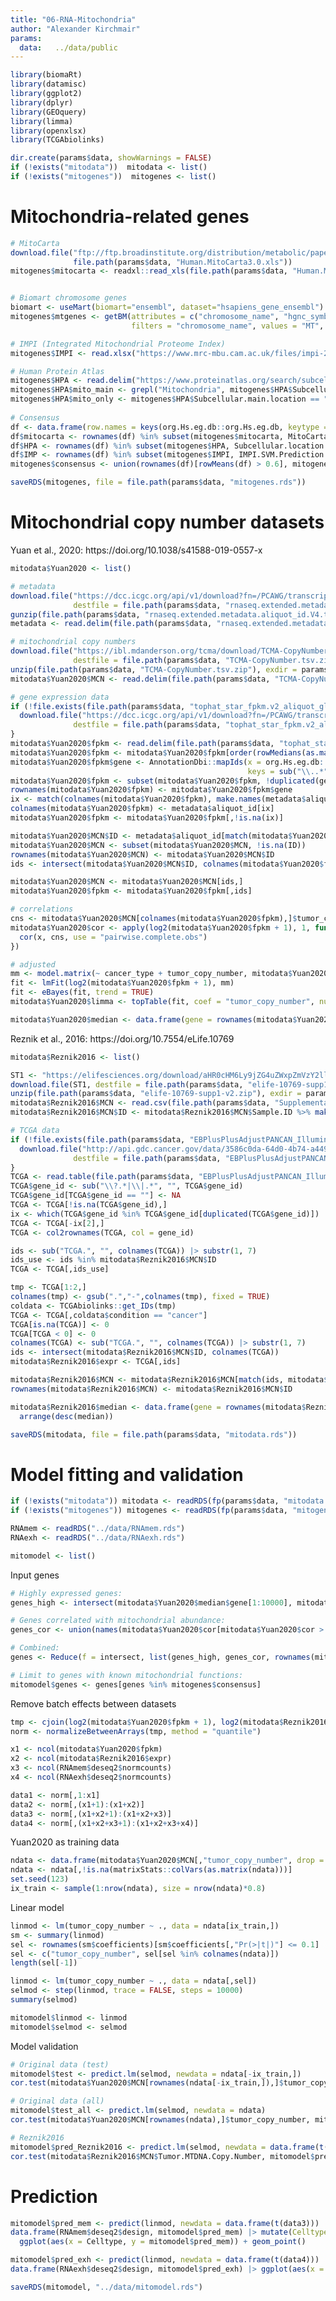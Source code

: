 ```yaml
---
title: "06-RNA-Mitochondria"
author: "Alexander Kirchmair"
params:
  data:   ../data/public
---
```


```r
library(biomaRt)
library(datamisc)
library(ggplot2)
library(dplyr)
library(GEOquery)
library(limma)
library(openxlsx)
library(TCGAbiolinks)

dir.create(params$data, showWarnings = FALSE)
if (!exists("mitodata"))  mitodata <- list()
if (!exists("mitogenes"))  mitogenes <- list()
```


# Mitochondria-related genes
```r

# MitoCarta
download.file("ftp://ftp.broadinstitute.org/distribution/metabolic/papers/Pagliarini/MitoCarta3.0/Human.MitoCarta3.0.xls",
              file.path(params$data, "Human.MitoCarta3.0.xls"))
mitogenes$mitocarta <- readxl::read_xls(file.path(params$data, "Human.MitoCarta3.0.xls"), sheet = 2) %>% as.data.frame()


# Biomart chromosome genes
biomart <- useMart(biomart="ensembl", dataset="hsapiens_gene_ensembl")
mitogenes$mtgenes <- getBM(attributes = c("chromosome_name", "hgnc_symbol", "ensembl_gene_id", "description", "gene_biotype"),
                           filters = "chromosome_name", values = "MT", mart = biomart)

# IMPI (Integrated Mitochondrial Proteome Index)
mitogenes$IMPI <- read.xlsx("https://www.mrc-mbu.cam.ac.uk/files/impi-2021-q4pre-20211001-dist_0.xlsx", sheet = 2)

# Human Protein Atlas
mitogenes$HPA <- read.delim("https://www.proteinatlas.org/search/subcell_location%3AMitochondria?format=tsv")
mitogenes$HPA$mito_main <- grepl("Mitochondria", mitogenes$HPA$Subcellular.main.location)
mitogenes$HPA$mito_only <- mitogenes$HPA$Subcellular.main.location == "Mitochondria"
  
# Consensus
df <- data.frame(row.names = keys(org.Hs.eg.db::org.Hs.eg.db, keytype = "SYMBOL"))
df$mitocarta <- rownames(df) %in% subset(mitogenes$mitocarta, MitoCarta3.0_SubMitoLocalization %in% c("Matrix", "MIM", "MOM"))$Symbol
df$HPA <- rownames(df) %in% subset(mitogenes$HPA, Subcellular.location == "Mitochondria")$Gene
df$IMP <- rownames(df) %in% subset(mitogenes$IMPI, IMPI.SVM.Prediction %in% c("Predicted mitochondrial - High", "Predicted mitochondrial - Medium"))$Symbol
mitogenes$consensus <- union(rownames(df)[rowMeans(df) > 0.6], mitogenes$mtgenes$hgnc_symbol)

```

```r
saveRDS(mitogenes, file = file.path(params$data, "mitogenes.rds"))
```


# Mitochondrial copy number datasets

Yuan et al., 2020: https://doi.org/10.1038/s41588-019-0557-x
```r

mitodata$Yuan2020 <- list()

# metadata
download.file("https://dcc.icgc.org/api/v1/download?fn=/PCAWG/transcriptome/metadata/rnaseq.extended.metadata.aliquot_id.V4.tsv.gz",
              destfile = file.path(params$data, "rnaseq.extended.metadata.aliquot_id.V4.tsv.gz"))
gunzip(file.path(params$data, "rnaseq.extended.metadata.aliquot_id.V4.tsv.gz"), overwrite = TRUE)
metadata <- read.delim(file.path(params$data, "rnaseq.extended.metadata.aliquot_id.V4.tsv"))

# mitochondrial copy numbers
download.file("https://ibl.mdanderson.org/tcma/download/TCMA-CopyNumber.tsv.zip",
              destfile = file.path(params$data, "TCMA-CopyNumber.tsv.zip"))
unzip(file.path(params$data, "TCMA-CopyNumber.tsv.zip"), exdir = params$data)
mitodata$Yuan2020$MCN <- read.delim(file.path(params$data, "TCMA-CopyNumber.tsv"))

# gene expression data
if (!file.exists(file.path(params$data, "tophat_star_fpkm.v2_aliquot_gl.tsv.gz"))){
  download.file("https://dcc.icgc.org/api/v1/download?fn=/PCAWG/transcriptome/gene_expression/tophat_star_fpkm.v2_aliquot_gl.tsv.gz",
              destfile = file.path(params$data, "tophat_star_fpkm.v2_aliquot_gl.tsv.gz"))
}
mitodata$Yuan2020$fpkm <- read.delim(file.path(params$data, "tophat_star_fpkm.v2_aliquot_gl.tsv.gz"))
mitodata$Yuan2020$fpkm <- mitodata$Yuan2020$fpkm[order(rowMedians(as.matrix(mitodata$Yuan2020$fpkm[,-1])), decreasing = TRUE),]
mitodata$Yuan2020$fpkm$gene <- AnnotationDbi::mapIds(x = org.Hs.eg.db::org.Hs.eg.db, column = "SYMBOL", keytype = "ENSEMBL",
                                                     keys = sub("\\..*", "", mitodata$Yuan2020$fpkm$feature))
mitodata$Yuan2020$fpkm <- subset(mitodata$Yuan2020$fpkm, !duplicated(gene) & !is.na(gene))
rownames(mitodata$Yuan2020$fpkm) <- mitodata$Yuan2020$fpkm$gene
ix <- match(colnames(mitodata$Yuan2020$fpkm), make.names(metadata$aliquot_id))
colnames(mitodata$Yuan2020$fpkm) <- metadata$aliquot_id[ix]
mitodata$Yuan2020$fpkm <- mitodata$Yuan2020$fpkm[,!is.na(ix)]

mitodata$Yuan2020$MCN$ID <- metadata$aliquot_id[match(mitodata$Yuan2020$MCN$sample_id, metadata$submitted_donor_id)]
mitodata$Yuan2020$MCN <- subset(mitodata$Yuan2020$MCN, !is.na(ID))
rownames(mitodata$Yuan2020$MCN) <- mitodata$Yuan2020$MCN$ID
ids <- intersect(mitodata$Yuan2020$MCN$ID, colnames(mitodata$Yuan2020$fpkm))

mitodata$Yuan2020$MCN <- mitodata$Yuan2020$MCN[ids,]
mitodata$Yuan2020$fpkm <- mitodata$Yuan2020$fpkm[,ids]

# correlations
cns <- mitodata$Yuan2020$MCN[colnames(mitodata$Yuan2020$fpkm),]$tumor_copy_number
mitodata$Yuan2020$cor <- apply(log2(mitodata$Yuan2020$fpkm + 1), 1, function(x){
  cor(x, cns, use = "pairwise.complete.obs")
})

# adjusted
mm <- model.matrix(~ cancer_type + tumor_copy_number, mitodata$Yuan2020$MCN)
fit <- lmFit(log2(mitodata$Yuan2020$fpkm + 1), mm)
fit <- eBayes(fit, trend = TRUE)
mitodata$Yuan2020$limma <- topTable(fit, coef = "tumor_copy_number", number = Inf)

mitodata$Yuan2020$median <- data.frame(gene = rownames(mitodata$Yuan2020$fpkm), median = rowMedians(as.matrix(mitodata$Yuan2020$fpkm))) |> arrange(desc(median))

```


Reznik et al., 2016: https://doi.org/10.7554/eLife.10769
```r

mitodata$Reznik2016 <- list()

ST1 <- "https://elifesciences.org/download/aHR0cHM6Ly9jZG4uZWxpZmVzY2llbmNlcy5vcmcvYXJ0aWNsZXMvMTA3NjkvZWxpZmUtMTA3Njktc3VwcDEtdjIuemlw/elife-10769-supp1-v2.zip?_hash=PPzcREUMfFsSCCXJL9Ilz6YBG1wqeXIj1aUq5P2l0eI%3D"
download.file(ST1, destfile = file.path(params$data, "elife-10769-supp1-v2.zip"))
unzip(file.path(params$data, "elife-10769-supp1-v2.zip"), exdir = params$data)
mitodata$Reznik2016$MCN <- read.csv(file.path(params$data, "Supplementary_file_1.csv"))
mitodata$Reznik2016$MCN$ID <- mitodata$Reznik2016$MCN$Sample.ID %>% make.names()

# TCGA data
if (!file.exists(file.path(params$data, "EBPlusPlusAdjustPANCAN_IlluminaHiSeq_RNASeqV2.geneExp.tsv"))){
  download.file("http://api.gdc.cancer.gov/data/3586c0da-64d0-4b74-a449-5ff4d9136611", method = "wget", quiet = TRUE,
              destfile = file.path(params$data, "EBPlusPlusAdjustPANCAN_IlluminaHiSeq_RNASeqV2.geneExp.tsv"))
}
TCGA <- read.table(file.path(params$data, "EBPlusPlusAdjustPANCAN_IlluminaHiSeq_RNASeqV2.geneExp.tsv"), header = TRUE)
TCGA$gene_id <- sub("\\?.*|\\|.*", "", TCGA$gene_id)
TCGA$gene_id[TCGA$gene_id == ""] <- NA
TCGA <- TCGA[!is.na(TCGA$gene_id),]
ix <- which(TCGA$gene_id %in% TCGA$gene_id[duplicated(TCGA$gene_id)])
TCGA <- TCGA[-ix[2],]
TCGA <- col2rownames(TCGA, col = gene_id)

ids <- sub("TCGA.", "", colnames(TCGA)) |> substr(1, 7)
ids_use <- ids %in% mitodata$Reznik2016$MCN$ID
TCGA <- TCGA[,ids_use]

tmp <- TCGA[1:2,]
colnames(tmp) <- gsub(".","-",colnames(tmp), fixed = TRUE)
coldata <- TCGAbiolinks::get_IDs(tmp)
TCGA <- TCGA[,coldata$condition == "cancer"]
TCGA[is.na(TCGA)] <- 0
TCGA[TCGA < 0] <- 0
colnames(TCGA) <- sub("TCGA.", "", colnames(TCGA)) |> substr(1, 7)
ids <- intersect(mitodata$Reznik2016$MCN$ID, colnames(TCGA))
mitodata$Reznik2016$expr <- TCGA[,ids]

mitodata$Reznik2016$MCN <- mitodata$Reznik2016$MCN[match(ids, mitodata$Reznik2016$MCN$ID),]
rownames(mitodata$Reznik2016$MCN) <- mitodata$Reznik2016$MCN$ID

mitodata$Reznik2016$median <- data.frame(gene = rownames(mitodata$Reznik2016$expr), median = rowMedians(as.matrix(mitodata$Reznik2016$expr))) |>
  arrange(desc(median))

```

```r
saveRDS(mitodata, file = file.path(params$data, "mitodata.rds"))
```


# Model fitting and validation
```r
if (!exists("mitodata")) mitodata <- readRDS(fp(params$data, "mitodata.rds"))
if (!exists("mitogenes")) mitogenes <- readRDS(fp(params$data, "mitogenes.rds"))

RNAmem <- readRDS("../data/RNAmem.rds")
RNAexh <- readRDS("../data/RNAexh.rds")

mitomodel <- list()
```


Input genes
```r
# Highly expressed genes:
genes_high <- intersect(mitodata$Yuan2020$median$gene[1:10000], mitodata$Reznik2016$median$gene[1:10000])

# Genes correlated with mitochondrial abundance:
genes_cor <- union(names(mitodata$Yuan2020$cor[mitodata$Yuan2020$cor > 0.1]), rownames(subset(mitodata$Yuan2020$limma, logFC > 0))[1:1000])

# Combined:
genes <- Reduce(f = intersect, list(genes_high, genes_cor, rownames(mitodata$Reznik2016$expr))) # also expressed in the other datasets

# Limit to genes with known mitochondrial functions:
mitomodel$genes <- genes[genes %in% mitogenes$consensus]
```


Remove batch effects between datasets
```r
tmp <- cjoin(log2(mitodata$Yuan2020$fpkm + 1), log2(mitodata$Reznik2016$expr + 1), log2(RNAmem$deseq2$normcounts + 1), log2(RNAexh$deseq2$normcounts + 1))
norm <- normalizeBetweenArrays(tmp, method = "quantile")

x1 <- ncol(mitodata$Yuan2020$fpkm)
x2 <- ncol(mitodata$Reznik2016$expr)
x3 <- ncol(RNAmem$deseq2$normcounts)
x4 <- ncol(RNAexh$deseq2$normcounts)

data1 <- norm[,1:x1]
data2 <- norm[,(x1+1):(x1+x2)]
data3 <- norm[,(x1+x2+1):(x1+x2+x3)]
data4 <- norm[,(x1+x2+x3+1):(x1+x2+x3+x4)]
```


Yuan2020 as training data
```r
ndata <- data.frame(mitodata$Yuan2020$MCN[,"tumor_copy_number", drop = FALSE], t(data1[mitomodel$genes,]))
ndata <- ndata[,!is.na(matrixStats::colVars(as.matrix(ndata)))]
set.seed(123)
ix_train <- sample(1:nrow(ndata), size = nrow(ndata)*0.8)
```


Linear model
```r
linmod <- lm(tumor_copy_number ~ ., data = ndata[ix_train,])
sm <- summary(linmod)
sel <- rownames(sm$coefficients)[sm$coefficients[,"Pr(>|t|)"] <= 0.1]
sel <- c("tumor_copy_number", sel[sel %in% colnames(ndata)])
length(sel[-1])

linmod <- lm(tumor_copy_number ~ ., data = ndata[,sel])
selmod <- step(linmod, trace = FALSE, steps = 10000)
summary(selmod)

mitomodel$linmod <- linmod
mitomodel$selmod <- selmod
```


Model validation
```r
# Original data (test)
mitomodel$test <- predict.lm(selmod, newdata = ndata[-ix_train,])
cor.test(mitodata$Yuan2020$MCN[rownames(ndata[-ix_train,]),]$tumor_copy_number, mitomodel$test, method = "pearson")

# Original data (all)
mitomodel$test_all <- predict.lm(selmod, newdata = ndata)
cor.test(mitodata$Yuan2020$MCN[rownames(ndata),]$tumor_copy_number, mitomodel$test_all, method = "pearson")

# Reznik2016
mitomodel$pred_Reznik2016 <- predict.lm(selmod, newdata = data.frame(t(data2)))
cor.test(mitodata$Reznik2016$MCN$Tumor.MTDNA.Copy.Number, mitomodel$pred_Reznik2016[rownames(mitodata$Reznik2016$MCN)], method = "pearson", use = "pairwise.complete.obs")
```


# Prediction
```r
mitomodel$pred_mem <- predict(linmod, newdata = data.frame(t(data3)))
data.frame(RNAmem$deseq2$design, mitomodel$pred_mem) |> mutate(Celltype = factor(Celltype, ordered = TRUE, levels = c("TN","TSCM","TCM","TEM"))) |>
  ggplot(aes(x = Celltype, y = mitomodel$pred_mem)) + geom_point()

mitomodel$pred_exh <- predict(linmod, newdata = data.frame(t(data4)))
data.frame(RNAexh$deseq2$design, mitomodel$pred_exh) |> ggplot(aes(x = Celltype, y = mitomodel$pred_exh)) + geom_point()
```


```r
saveRDS(mitomodel, "../data/mitomodel.rds")
```

